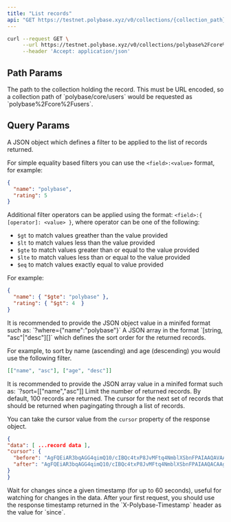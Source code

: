 ```yaml
---
title: "List records"
api: "GET https://testnet.polybase.xyz/v0/collections/{collection_path}/records"
---
```

 
<RequestExample>

```bash Bash
curl --request GET \
     --url https://testnet.polybase.xyz/v0/collections/polybase%2Fcore%2Fusers/records\
     --header 'Accept: application/json'
```

</RequestExample>

## Path Params

<ParamField path="collection_path" type="string" required>
  The path to the collection holding the record. This must be URL encoded, so a collection path of `polybase/core/users` would be requested as `polybase%2Fcore%2Fusers`.
</ParamField>


## Query Params

<ParamField query="where" type="json">
  A JSON object which defines a filter to be applied to the list of records returned. 
  
  For simple equality based filters you can use the `<field>:<value>` format, for example:

```json
{
  "name": "polybase",
  "rating": 5
}
```

Additional filter operators can be applied using the format: `<field>:{ [operator]: <value> }`, where operator can be one of the following:

  - `$gt` to match values greather than the value provided
  - `$lt` to match values less than the value provided
  - `$gte` to match values greater than or equal to the value provided
  - `$lte` to match values less than or equal to the value provided
  - `$eq` to match values exactly equal to value provided

For example:

```json
{
  "name": { "$gte": "polybase" },
  "rating": { "$gt": 4  }
}
```

<Note>
It is recommended to provide the JSON object value in a minifed format such as: `?where={"name":"polybase"}`
</Note>

</ParamField>

<ParamField query="sort" type="array">
  A JSON array in the format `[string, "asc"|"desc"][]` which defines the sort order for the returned records.
  
For example, to sort by name (ascending) and age (descending) you would use the following filter.

```json
[["name", "asc"], ["age", "desc"]]
```

<Note>
It is recommended to provide the JSON array value in a minifed format such as: `?sort=[["name","asc"]]
</Note>

</ParamField>

<ParamField query="limit" type="number" default={100}>
  Limit the number of returned records. By default, 100 records are returned.
</ParamField>


<ParamField query="cursor" type="string">
  The cursor for the next set of records that should be returned when pagingating through a list of records.

  You can take the cursor value from the `cursor` property of the response object.

  ```json
{
  "data": [ ...record data ],
  "cursor": {
    "before": "AgFQEiAR3bqAGG4qimQ10/cIBQc4txP8JvMFtq4NmblXSbnFPAIAAQAVAAQwMDAxLTAxLTAxVDAwOjAwOjAwWgsABENvbGxlY3Rpb24=",
    "after": "AgFQEiAR3bqAGG4qimQ10/cIBQc4txP8JvMFtq4NmblXSbnFPAIAAQACAAgAFgAEZGVtby9zb2NpYWwvZm9sbG93ZXJz"
  }
}
  ```
</ParamField>

<ParamField query="since" type="number">
  Wait for changes since a given timestamp (for up to 60 seconds), useful for watching for changes in the data. 
  After your first request, you should use the response timestamp returned in the `X-Polybase-Timestamp` header as the value for `since`.
</ParamField>
